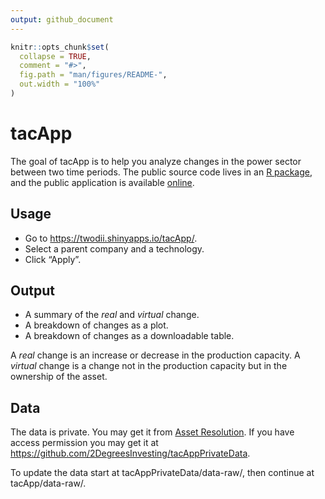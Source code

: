 ```yaml
---
output: github_document
---
```


<!-- README.md is generated from README.Rmd. Please edit that file -->

```r
knitr::opts_chunk$set(
  collapse = TRUE,
  comment = "#>",
  fig.path = "man/figures/README-",
  out.width = "100%"
)
```

# tacApp

<!-- badges: start -->
<!-- badges: end -->

The goal of tacApp is to help you analyze changes in the power sector between
two time periods. The public source code lives in an [R
package]([here](https://github.com/2DegreesInvesting/tacApp)), and the public
application is available [online](https://twodii.shinyapps.io/tacApp/).

## Usage

* Go to <https://twodii.shinyapps.io/tacApp/>.
* Select a parent company and a technology.
* Click "Apply".

## Output

* A summary of the _real_ and _virtual_ change.
* A breakdown of changes as a plot.
* A breakdown of changes as a downloadable table.

A _real_ change is an increase or decrease in the production capacity. A
_virtual_ change is a change not in the production capacity but in the ownership
of the asset.

## Data

The data is private. You may get it from [Asset
Resolution](https://asset-resolution.com/). If you have access permission you
may get it at <https://github.com/2DegreesInvesting/tacAppPrivateData>.

To update the data start at tacAppPrivateData/data-raw/, then continue at
tacApp/data-raw/.
